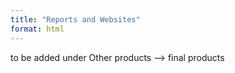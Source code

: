 ```yaml
---
title: "Reports and Websites"
format: html
---
```


to be added under Other products --> final products
